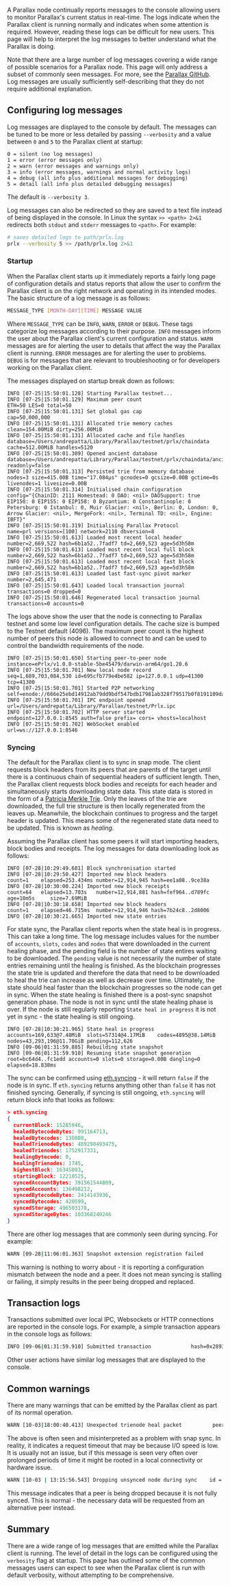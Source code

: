 A Parallax node continually reports messages to the console allowing users to monitor Parallax's current status in real-time. The logs indicate when the Parallax client is running normally and indicates when some attention is required. However, reading these logs can be difficult for new users. This page will help to interpret the log messages to better understand what the Parallax is doing.

Note that there are a large number of log messages covering a wide range of possible scenarios for a Parallax node. This page will only address a subset of commonly seen messages. For more, see the [Parallax GitHub](https://github.com/microstack-tech/parallax/). Log messages are usually sufficiently self-describing that they do not require additional explanation.

## Configuring log messages

Log messages are displayed to the console by default. The messages can be tuned to be more or less detailed by passing `--verbosity` and a value between `0` and `5` to the Parallax client at startup:

```
0 = silent (no log messages)
1 = error (error messages only)
2 = warn (error messages and warnings only)
3 = info (error messages, warnings and normal activity logs)
4 = debug (all info plus additional messages for debugging)
5 = detail (all info plus detailed debugging messages)
```

The default is `--verbosity 3`.

Log messages can also be redirected so they are saved to a text file instead of being displayed in the console. In Linux the syntax `>> <path> 2>&1` redirects both `stdout` and `stderr` messages to `<path>`. For example:

```sh
# saves detailed logs to path/prlx.log
prlx --verbosity 5 >> /path/prlx.log 2>&1
```

### Startup

When the Parallax client starts up it immediately reports a fairly long page of configuration details and status reports that allow the user to confirm the Parallax client is on the right network and operating in its intended modes. The basic structure of a log message is as follows:

```sh
MESSAGE_TYPE [MONTH-DAY][TIME] MESSAGE VALUE
```

Where `MESSAGE_TYPE` can be `INFO`, `WARN`, `ERROR` or `DEBUG`. These tags categorize log messages according to their purpose. `INFO` messages inform the user about the Parallax client's current configuration and status. `WARN` messages are for alerting the user to details that affect the way the Parallax client is running. `ERROR` messages are for alerting the user to problems. `DEBUG` is for messages that are relevant to troubleshooting or for developers working on the Parallax client.

The messages displayed on startup break down as follows:

```
INFO [07-25|15:50:01.128] Starting Parallax testnet...
INFO [07-25|15:50:01.129] Maximum peer count                       ETH=50 LES=0 total=50
INFO [07-25|15:50:01.131] Set global gas cap                       cap=50,000,000
INFO [07-25|15:50:01.131] Allocated trie memory caches             clean=154.00MiB dirty=256.00MiB
INFO [07-25|15:50:01.131] Allocated cache and file handles         database=/Users/andrepatta/Library/Parallax/testnet/prlx/chaindata cache=512.00MiB handles=5120
INFO [07-25|15:50:01.309] Opened ancient database                  database=/Users/andrepatta/Library/Parallax/testnet/prlx/chaindata/ancient readonly=false
INFO [07-25|15:50:01.313] Persisted trie from memory database      nodes=3 size=415.00B time="17.084µs" gcnodes=0 gcsize=0.00B gctime=0s livenodes=1 livesize=0.00B
INFO [07-25|15:50:01.314] Initialised chain configuration          config="{ChainID: 2111 Homestead: 0 DAO: <nil> DAOSupport: true EIP150: 0 EIP155: 0 EIP158: 0 Byzantium: 0 Constantinople: 0 Petersburg: 0 Istanbul: 0, Muir Glacier: <nil>, Berlin: 0, London: 0, Arrow Glacier: <nil>, MergeFork: <nil>, Terminal TD: <nil>, Engine: IBFT}"
INFO [07-25|15:50:01.319] Initialising Parallax Protocol        name=prl versions=[100] network=2110 dbversion=8
INFO [07-25|15:50:01.613] Loaded most recent local header          number=2,669,522 hash=6b1a52..7fadf7 td=2,669,523 age=5d3h58m
INFO [07-25|15:50:01.613] Loaded most recent local full block      number=2,669,522 hash=6b1a52..7fadf7 td=2,669,523 age=5d3h58m
INFO [07-25|15:50:01.613] Loaded most recent local fast block      number=2,669,522 hash=6b1a52..7fadf7 td=2,669,523 age=5d3h58m
INFO [07-25|15:50:01.613] Loaded last fast-sync pivot marker       number=2,645,471
INFO [07-25|15:50:01.643] Loaded local transaction journal         transactions=0 dropped=0
INFO [07-25|15:50:01.646] Regenerated local transaction journal    transactions=0 accounts=0
```

The logs above show the user that the node is connecting to Parallax testnet and some low level configuration details. The cache size is bumped to the Testnet default (4096). The maximum peer count is the highest number of peers this node is allowed to connect to and can be used to control the bandwidth requirements of the node.

```
INFO [07-25|15:50:01.650] Starting peer-to-peer node               instance=ePrlx/v1.0.0-stable-5be45479/darwin-arm64/go1.20.6
INFO [07-25|15:50:01.701] New local node record                    seq=1,689,703,084,530 id=695cfb779e4be582 ip=127.0.0.1 udp=41300 tcp=41300
INFO [07-25|15:50:01.701] Started P2P networking                   self=enode://666e25ebd14912ab79dd9bdf547bdb17981ab328f79517b0f8191109daaeef7c54f4dead8fb7777726dd7a599cedc16cf006961716be181ee37efddb47ef0383@127.0.0.1:41300
INFO [07-25|15:50:01.701] IPC endpoint opened                      url=/Users/andrepatta/Library/Parallax/testnet/Prlx.ipc
INFO [07-25|15:50:01.702] HTTP server started                      endpoint=127.0.0.1:8545 auth=false prefix= cors= vhosts=localhost
INFO [07-25|15:50:01.702] WebSocket enabled                        url=ws://127.0.0.1:8546
```

### Syncing

The default for the Parallax client is to sync in snap mode. The client requests block headers from its peers that are parents of the target until there is a continuous chain of sequential headers of sufficient length. Then, the Parallax client requests block bodies and receipts for each header and simultaneously starts downloading state data. This state data is stored in the form of a [Patricia Merkle Trie](../../parallax-protocol/advanced/data-structures/patricia-trie). Only the leaves of the trie are downloaded, the full trie structure is then locally regenerated from the leaves up. Meanwhile, the blockchain continues to progress and the target header is updated. This means some of the regenerated state data need to be updated. This is known as *healing*.

Assuming the Parallax client has some peers it will start importing headers, block bodies and receipts. The log messages for data downloading look as follows:

```
INFO [07-28|10:29:49.681] Block synchronisation started
INFO [07-28|10:29:50.427] Imported new block headers               count=1    elapsed=253.434ms number=12,914,945 hash=ee1a08..9ce38a
INFO [07-28|10:30:00.224] Imported new block receipts              count=64   elapsed=13.703s   number=12,914,881 hash=fef964..d789fc age=18m5s     size=7.69MiB
INFO [07-28|10:30:18.658] Imported new block headers               count=1    elapsed=46.715ms  number=12,914,946 hash=7b24c8..2d8006
INFO [07-28|10:30:21.665] Imported new state entries
```

For state sync, the Parallax client reports when the state heal is in progress. This can take a long time. The log message includes values for the number of `accounts`, `slots`, `codes` and `nodes` that were downloaded in the current healing phase, and the pending field is the number of state entires waiting to be downloaded. The `pending` value is not necessarily the number of state entries remaining until the healing is finished. As the blockchain progresses the state trie is updated and therefore the data that need to be downloaded to heal the trie can increase as well as decrease over time. Ultimately, the state should heal faster than the blockchain progresses so the node can get in sync. When the state healing is finished there is a post-sync snapshot generation phase. The node is not in sync until the state healing phase is over. If the node is still regularly reporting `State heal in progress` it is not yet in sync - the state healing is still ongoing.

```
INFO [07-28|10:30:21.965] State heal in progress                   accounts=169,633@7.48MiB  slots=57314@4.17MiB    codes=4895@38.14MiB nodes=43,293,196@11.70GiB pending=112,626
INFO [09-06|01:31:59.885] Rebuilding state snapshot
INFO [09-06|01:31:59.910] Resuming state snapshot generation root=bc64d4..fc1edd accounts=0 slots=0 storage=0.00B dangling=0 elapsed=18.838ms
```

The sync can be confirmed using [eth.syncing](../../parallax-protocol/parallax-stack/apis/json-rpc) - it will return `false` if the node is in sync. If `eth.syncing` returns anything other than `false` it has not finished syncing. Generally, if syncing is still ongoing, `eth.syncing` will return block info that looks as follows:

```json
> eth.syncing
{
  currentBlock: 15285946,
  healedBytecodeBytes: 991164713,
  healedBytecodes: 130880,
  healedTrienodeBytes: 489298493475,
  healedTrienodes: 1752917331,
  healingBytecode: 0,
  healingTrienodes: 1745,
  highestBlock: 16345003,
  startingBlock: 12218525,
  syncedAccountBytes: 391561544809,
  syncedAccounts: 136498212,
  syncedBytecodeBytes: 2414143936,
  syncedBytecodes: 420599,
  syncedStorage: 496503178,
  syncedStorageBytes: 103368240246
}
```

There are other log messages that are commonly seen during syncing. For example:

```sh
WARN [09-28|11:06:01.363] Snapshot extension registration failed
```

This warning is nothing to worry about - it is reporting a configuration mismatch between the node and a peer. It does not mean syncing is stalling or failing, it simply results in the peer being dropped and replaced.

## Transaction logs

Transactions submitted over local IPC, Websockets or HTTP connections are reported in the console logs. For example, a simple transaction appears in the console logs as follows:

```sh
INFO [09-06|01:31:59.910] Submitted transaction             hash=0x2893b70483bf1791b550e5a93763058b0abf7c6d9e6201e07212dbc64d4764532 from: 0xFB48587362536C606d6e89f717Fsd229673246e6 nonce: 43 recipient: 0x7C60662d63536e89f717F9673sd22246F6eB4858 value: 100,000,000,000,000,000
```

Other user actions have similar log messages that are displayed to the console.

## Common warnings

There are many warnings that can be emitted by the Parallax client as part of its normal operation.

```sh
WARN [10-03|18:00:40.413] Unexpected trienode heal packet          peer=9f0e8fbf         reqid=6,915,308,639,612,522,441
```

The above is often seen and misinterpreted as a problem with snap sync. In reality, it indicates a request timeout that may be because I/O speed is low. It is usually not an issue, but if this message is seen very often over prolonged periods of time it might be rooted in a local connectivity or hardware issue.

```sh
WARN [10-03 | 13:15:56.543] Dropping unsynced node during sync    id = e2fdc0d92d70953 conn = ...
```

This message indicates that a peer is being dropped because it is not fully synced. This is normal - the necessary data will be requested from an alternative peer instead.

## Summary

There are a wide range of log messages that are emitted while the Parallax client is running. The level of detail in the logs can be configured using the `verbosity` flag at startup. This page has outlined some of the common messages users can expect to see when the Parallax client is run with default verbosity, without attempting to be comprehensive.

